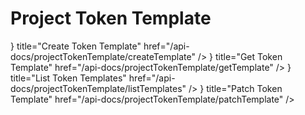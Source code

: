 
# Project Token Template

<Cards>
    <Cards.Card
        icon={<ChevronRightIcon />}
        title="Create Token Template"
        href="/api-docs/projectTokenTemplate/createTemplate"
    />
    <Cards.Card
        icon={<ChevronRightIcon />}
        title="Get Token Template"
        href="/api-docs/projectTokenTemplate/getTemplate"
    />
    <Cards.Card
        icon={<ChevronRightIcon />}
        title="List Token Templates"
        href="/api-docs/projectTokenTemplate/listTemplates"
    />
    <Cards.Card
        icon={<ChevronRightIcon />}
        title="Patch Token Template"
        href="/api-docs/projectTokenTemplate/patchTemplate"
    />
</Cards>
